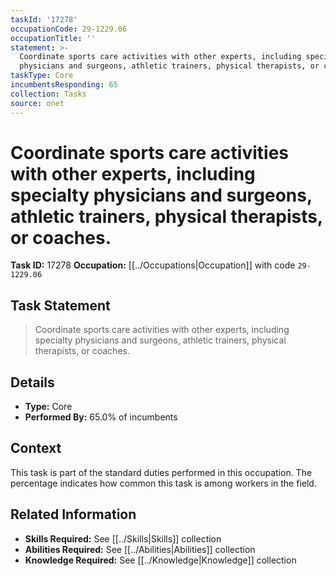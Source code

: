 ```yaml
---
taskId: '17278'
occupationCode: 29-1229.06
occupationTitle: ''
statement: >-
  Coordinate sports care activities with other experts, including specialty
  physicians and surgeons, athletic trainers, physical therapists, or coaches.
taskType: Core
incumbentsResponding: 65
collection: Tasks
source: onet
---
```

# Coordinate sports care activities with other experts, including specialty physicians and surgeons, athletic trainers, physical therapists, or coaches.

**Task ID:** 17278
**Occupation:** [[../Occupations|Occupation]] with code `29-1229.06`

## Task Statement

> Coordinate sports care activities with other experts, including specialty physicians and surgeons, athletic trainers, physical therapists, or coaches.

## Details

- **Type:** Core
- **Performed By:** 65.0% of incumbents

## Context

This task is part of the standard duties performed in this occupation. The percentage indicates how common this task is among workers in the field.

## Related Information

- **Skills Required:** See [[../Skills|Skills]] collection
- **Abilities Required:** See [[../Abilities|Abilities]] collection
- **Knowledge Required:** See [[../Knowledge|Knowledge]] collection
